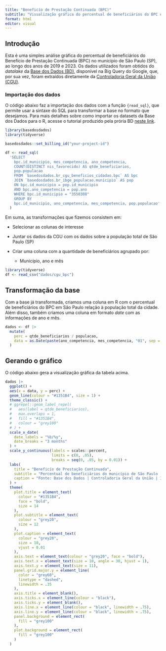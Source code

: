 ```yaml
---
title: "Beneficío de Prestação Continuada (BPC)"
subtitle: "Visualização gráfica do percentual de beneficiários do BPC em São Paulo em relação à população total da cidade"
format: html
editor: visual
---
```


## Introdução

Esta é uma simples análise gráfica do percentual de beneficiários do Benefício de Prestação Continuada (BPC) no município de São Paulo (SP), ao longo dos anos de 2019 e 2023. Os dados utilizados foram obtidos do *datalake* da [Base dos Dados (BD)](https://basedosdados.org/dataset/a9a5b35d-2b41-4be5-be07-7256e713ba53?table=182791b4-30f1-4cb4-a80c-c66a611b7934), disponível na Big Query do Google, que, por sua vez, foram extraídos diretamente da [Controladoria Geral da União (CGU)](https://portaldatransparencia.gov.br/download-de-dados/bpc).

### Importação dos dados

O código abaixo faz a importação dos dados com a função `{read_sql}`, que permite usar a sintaxe do SQL para transformar a base no formato que desejamos. Para mais detalhes sobre como importar os datasets da Base dos Dados para o R, acesse o tutorial produzido pela prória BD [neste link](https://basedosdados.github.io/mais/access_data_packages/#primeiros-passos).

```r
library(basedosdados)
library(tidyverse)

basedosdados::set_billing_id("your-project-id")

df <- read_sql(
  'SELECT
    bpc.id_municipio, mes_competencia, ano_competencia,
    COUNT(DISTINCT nis_favorecido) AS qtde_beneficiarios,
    pop.populacao
    FROM `basedosdados.br_cgu_beneficios_cidadao.bpc` AS bpc
    JOIN `basedosdados.br_ibge_populacao.municipio` AS pop
    ON bpc.id_municipio = pop.id_municipio
    AND bpc.ano_competencia = pop.ano
    WHERE bpc.id_municipio = "3550308"
    GROUP BY
    bpc.id_municipio, ano_competencia, mes_competencia, pop.populacao'
  )
```

Em suma, as transformações que fizemos consistem em:

-   Selecionar as colunas de interesse

-   Juntar os dados da CGU com os dados sobre a população total de São Paulo (SP)

-   Criar uma coluna com a quantidade de beneficiários agrupado por:

    -   Município, ano e mês

```r
library(tidyverse)
df <- read_csv("dados/cgu_bpc")
```

## Transformação da base

Com a base já transformada, criamos uma coluna em R com o percentual de beneficiários do BPC em São Paulo relação à população total da cidade. Além disso, também criamos uma coluna em formato *date* com as informações de ano e mês.

```r
dados <- df |>
  mutate(
    perc = qtde_beneficiarios / populacao,
    data = as.Date(paste(ano_competencia, mes_competencia, "01", sep = "-"))
  )
```

## Gerando o gráfico

O código abaixo gera a visualização gráfica da tabela acima.

```r
dados |>
  ggplot() +
  aes(x = data, y = perc) +
  geom_line(colour = "#1351B4", size = 1) +
  theme_classic() +
  # ggrepel::geom_label_repel(
  #   aes(label = qtde_beneficiarios),
  #   max.overlaps = 1,
  #   fill = "#1351B4",
  #   colour = "grey100"
  # ) +
  scale_x_date(
    date_labels = "%b/%y",
    date_breaks = "3 months"
  ) +
  scale_y_continuous(labels = scales::percent, 
                     limits = c(0, .05),
                     breaks = seq(0, .05, by = 0.01)) +
  labs(
    title = "Beneficío de Prestação Continuada",
    subtitle = "Percentual de beneficiários do município de São Paulo (SP) em relação à população total da cidade",
    caption = "Fonte: Base dos Dados | Controladoria Geral da União | IBGE"
  ) +
  theme(
    plot.title = element_text(
      colour = "#1351B4",
      face = "bold",
      size = 14
    ),
    plot.subtitle = element_text(
      colour = "grey20",
      size = 12
    ),
    plot.caption = element_text(
      colour = "grey20",
      size = 10,
      vjust = 0.01
    ),
    axis.text = element_text(colour = "grey20", face = "bold"),
    axis.text.x = element_text(size = 10, angle = 30, hjust = 1),
    axis.text.y = element_text(size = 11),
    panel.grid.major.y = element_line(
      color = "grey60",
      linetype = "dashed",
      linewidth = .35
    ),
    axis.title = element_blank(),
    axis.ticks.x = element_line(colour = "black"),
    axis.ticks.y = element_blank(),
    axis.line.x = element_line(colour = "black", linewidth = .75),
    axis.line.y = element_line(colour = "black", linewidth = .75),
    panel.background = element_rect(
      fill = "grey100"
    ),
    plot.background = element_rect(
      fill = "grey100"
    )
  ) 
```
